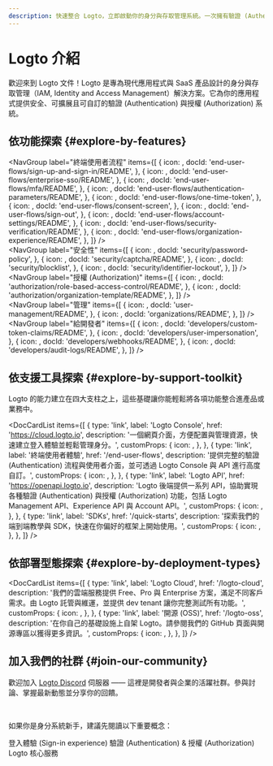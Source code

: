 ```yaml
---
description: 快速整合 Logto，立即啟動你的身分與存取管理系統。一次擁有驗證 (Authentication)、授權 (Authorization) 與多租戶管理。
---
```



# Logto 介紹

歡迎來到 Logto 文件！Logto 是專為現代應用程式與 SaaS 產品設計的身分與存取管理（IAM, Identity and Access Management）解決方案。它為你的應用程式提供安全、可擴展且可自訂的驗證 (Authentication) 與授權 (Authorization) 系統。

## 依功能探索 \{#explore-by-features}

<NavGroup
  label="終端使用者流程"
  items={[
    {
      icon: <SignInIcon />,
      docId: 'end-user-flows/sign-up-and-sign-in/README',
    },
    {
      icon: <SsoIcon />,
      docId: 'end-user-flows/enterprise-sso/README',
    },
    {
      icon: <LockIcon />,
      docId: 'end-user-flows/mfa/README',
    },
    {
      icon: <ScreenIcon />,
      docId: 'end-user-flows/authentication-parameters/README',
    },
    {
      icon: <LinkIcon />,
      docId: 'end-user-flows/one-time-token',
    },
    {
      icon: <SecurityIcon />,
      docId: 'end-user-flows/consent-screen',
    },
    {
      icon: <SignOutIcon />,
      docId: 'end-user-flows/sign-out',
    },
    {
      icon: <GearIcon />,
      docId: 'end-user-flows/account-settings/README',
    },
    {
      icon: <SecurityIcon />,
      docId: 'end-user-flows/security-verification/README',
    },
    {
      icon: <OrganizationIcon />,
      docId: 'end-user-flows/organization-experience/README',
    },
  ]}
/>
<br />
<NavGroup
  label="安全性"
  items={[
    {
      icon: <KeyIcon />,
      docId: 'security/password-policy',
    },
    {
      icon: <CheckboxIcon />,
      docId: 'security/captcha/README',
    },
    {
      icon: <BlockUserIcon />,
      docId: 'security/blocklist',
    },
    {
      icon: <LockoutIcon />,
      docId: 'security/identifier-lockout',
    },
  ]}
/>
<br />
<NavGroup
  label="授權 (Authorization)"
  items={[
    {
      icon: <AuthorizationIcon />,
      docId: 'authorization/role-based-access-control/README',
    },
    {
      icon: <AuthorizationIcon />,
      docId: 'authorization/organization-template/README',
    },
  ]}
/>
<br />
<NavGroup
  label="管理"
  items={[
    {
      icon: <UserManagementIcon />,
      docId: 'user-management/README',
    },
    {
      icon: <OrganizationIcon />,
      docId: 'organizations/README',
    },
  ]}
/>
<br />
<NavGroup
  label="給開發者"
  items={[
    {
      icon: <GearPlusIcon />,
      docId: 'developers/custom-token-claims/README',
    },
    {
      icon: <ImpersonationIcon />,
      docId: 'developers/user-impersonation',
    },
    {
      icon: <WebhookIcon />,
      docId: 'developers/webhooks/README',
    },
    {
      icon: <AuditLogIcon />,
      docId: 'developers/audit-logs/README',
    },
  ]}
/>

## 依支援工具探索 \{#explore-by-support-toolkit}

Logto 的能力建立在四大支柱之上，這些基礎讓你能輕鬆將各項功能整合進產品或業務中。

<DocCardList
  items={[
    {
      type: 'link',
      label: 'Logto Console',
      href: 'https://cloud.logto.io',
      description: '一個網頁介面，方便配置與管理資源，快速建立登入體驗並輕鬆管理身分。',
      customProps: {
        icon: <LogtoConsoleIcon />,
      },
    },
    {
      type: 'link',
      label: '終端使用者體驗',
      href: '/end-user-flows',
      description:
        '提供完整的驗證 (Authentication) 流程與使用者介面，並可透過 Logto Console 與 API 進行高度自訂。',
      customProps: {
        icon: <ExperienceIcon />,
      },
    },
    {
      type: 'link',
      label: 'Logto API',
      href: 'https://openapi.logto.io',
      description:
        'Logto 後端提供一系列 API，協助實現各種驗證 (Authentication) 與授權 (Authorization) 功能，包括 Logto Management API、Experience API 與 Account API。',
      customProps: {
        icon: <LogtoApiIcon />,
      },
    },
    {
      type: 'link',
      label: 'SDKs',
      href: '/quick-starts',
      description: '探索我們的端到端教學與 SDK，快速在你偏好的框架上開始使用。',
      customProps: {
        icon: <SdkIcon />,
      },
    },
  ]}
/>

## 依部署型態探索 \{#explore-by-deployment-types}

<DocCardList
  items={[
    {
      type: 'link',
      label: 'Logto Cloud',
      href: '/logto-cloud',
      description:
        '我們的雲端服務提供 Free、Pro 與 Enterprise 方案，滿足不同客戶需求。由 Logto 託管與維運，並提供 dev tenant 讓你完整測試所有功能。',
      customProps: {
        icon: <CloudIcon />,
      },
    },
    {
      type: 'link',
      label: '開源 (OSS)',
      href: '/logto-oss',
      description:
        '在你自己的基礎設施上自架 Logto。請參閱我們的 GitHub 頁面與開源專區以獲得更多資訊。',
      customProps: {
        icon: <OpenSourceIcon />,
      },
    },
  ]}
/>

## 加入我們的社群 \{#join-our-community}

歡迎加入 [Logto Discord](https://discord.com/invite/UEPaF3j5e6) 伺服器 —— 這裡是開發者與企業的活躍社群。參與討論、掌握最新動態並分享你的回饋。

<br />

如果你是身分系統新手，建議先閱讀以下重要概念：

<Url href="/concepts/sign-in-experience">登入體驗 (Sign-in experience)</Url>
<Url href="/concepts/authn-vs-authz">驗證 (Authentication) & 授權 (Authorization)</Url>
<Url href="/concepts/core-service">Logto 核心服務</Url>
